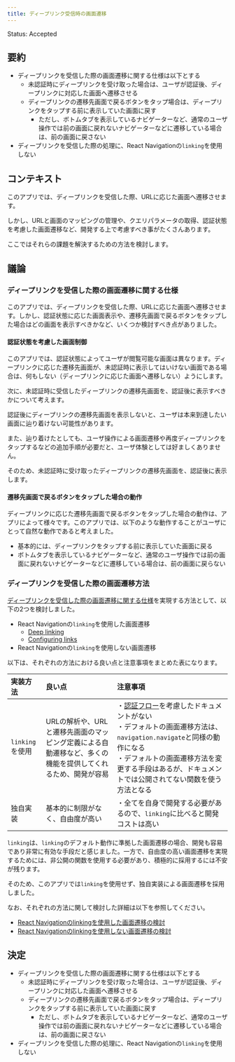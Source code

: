 ```yaml
---
title: ディープリンク受信時の画面遷移
---
```


Status: Accepted

<!--
Proposed: 提案中
Accepted: 採用
Rejected: 却下
Superseded: 廃止
-->

## 要約

- ディープリンクを受信した際の画面遷移に関する仕様は以下とする
  - 未認証時にディープリンクを受け取った場合は、ユーザが認証後、ディープリンクに対応した画面へ遷移させる
  - ディープリンクの遷移先画面で戻るボタンをタップ場合は、ディープリンクをタップする前に表示していた画面に戻す
    - ただし、ボトムタブを表示しているナビゲーターなど、通常のユーザ操作では前の画面に戻れないナビゲーターなどに遷移している場合は、前の画面に戻さない
- ディープリンクを受信した際の処理に、React Navigationの`linking`を使用しない

## コンテキスト

このアプリでは、ディープリンクを受信した際、URLに応じた画面へ遷移させます。

しかし、URLと画面のマッピングの管理や、クエリパラメータの取得、認証状態を考慮した画面遷移など、開発する上で考慮すべき事がたくさんあります。

ここではそれらの課題を解決するための方法を検討します。

## 議論

### ディープリンクを受信した際の画面遷移に関する仕様

このアプリでは、ディープリンクを受信した際、URLに応じた画面へ遷移させます。しかし、認証状態に応じた画面表示や、遷移先画面で戻るボタンをタップした場合はどの画面を表示すべきかなど、いくつか検討すべき点がありました。

#### 認証状態を考慮した画面制御

このアプリでは、認証状態によってユーザが閲覧可能な画面は異なります。ディープリンクに応じた遷移先画面が、未認証時に表示してはいけない画面である場合は、何もしない（ディープリンクに応じた画面へ遷移しない）ようにします。

次に、未認証時に受信したディープリンクの遷移先画面を、認証後に表示すべきかについて考えます。

認証後にディープリンクの遷移先画面を表示しないと、ユーザは本来到達したい画面に辿り着けない可能性があります。

また、辿り着けたとしても、ユーザ操作による画面遷移や再度ディープリンクをタップするなどの追加手順が必要だと、ユーザ体験としては好ましくありません。

そのため、未認証時に受け取ったディープリンクの遷移先画面を、認証後に表示します。

#### 遷移先画面で戻るボタンをタップした場合の動作

ディープリンクに応じた遷移先画面で戻るボタンをタップした場合の動作は、アプリによって様々です。このアプリでは、以下のような動作することがユーザにとって自然な動作であると考えました。

- 基本的には、ディープリンクをタップする前に表示していた画面に戻る
- ボトムタブを表示しているナビゲーターなど、通常のユーザ操作では前の画面に戻れないナビゲーターなどに遷移している場合は、前の画面に戻らない

### ディープリンクを受信した際の画面遷移方法

[ディープリンクを受信した際の画面遷移に関する仕様](#ディープリンクを受信した際の画面遷移に関する仕様)を実現する方法として、以下の2つを検討しました。

- React Navigationの`linking`を使用した画面遷移
  - [Deep linking](https://reactnavigation.org/docs/deep-linking/)
  - [Configuring links](https://reactnavigation.org/docs/configuring-links/)
- React Navigationの`linking`を使用しない画面遷移

以下は、それぞれの方法における良い点と注意事項をまとめた表になります。

| 実装方法         | 良い点                                                      | 注意事項                                                                                                                                                                                   |
|:-------------|:---------------------------------------------------------|:---------------------------------------------------------------------------------------------------------------------------------------------------------------------------------------|
| `linking`を使用 | URLの解析や、URLと遷移先画面のマッピング定義による自動遷移など、多くの機能を提供してくれるため、開発が容易 | ・[認証フロー](https://reactnavigation.org/docs/auth-flow)を考慮したドキュメントがない<br/>・デフォルトの画面遷移方法は、`navigation.navigate`と同様の動作になる<br/>・デフォルトの画面遷移方法を変更する手段はあるが、ドキュメントでは公開されてない関数を使う方法となる |
| 独自実装         | 基本的に制限がなく、自由度が高い                                        | ・全てを自身で開発する必要があるので、`linking`に比べると開発コストは高い                                                                                                                                              |

`linking`は、`linking`のデフォルト動作に準拠した画面遷移の場合、開発も容易であり非常に有効な手段だと感じました。一方で、自由度の高い画面遷移を実現するためには、非公開の関数を使用する必要があり、積極的に採用するには不安が残ります。

そのため、このアプリでは`linking`を使用せず、独自実装による画面遷移を採用しました。

なお、それぞれの方法に関して検討した詳細は以下を参照してください。

- [React Navigationのlinkingを使用した画面遷移の検討](./linking-feasibility)
- [React Navigationのlinkingを使用しない画面遷移の検討](./non-linking-feasibility)

## 決定

- ディープリンクを受信した際の画面遷移に関する仕様は以下とする
  - 未認証時にディープリンクを受け取った場合は、ユーザが認証後、ディープリンクに対応した画面へ遷移させる
  - ディープリンクの遷移先画面で戻るボタンをタップ場合は、ディープリンクをタップする前に表示していた画面に戻す
    - ただし、ボトムタブを表示しているナビゲーターなど、通常のユーザ操作では前の画面に戻れないナビゲーターなどに遷移している場合は、前の画面に戻さない
- ディープリンクを受信した際の処理に、React Navigationの`linking`を使用しない

